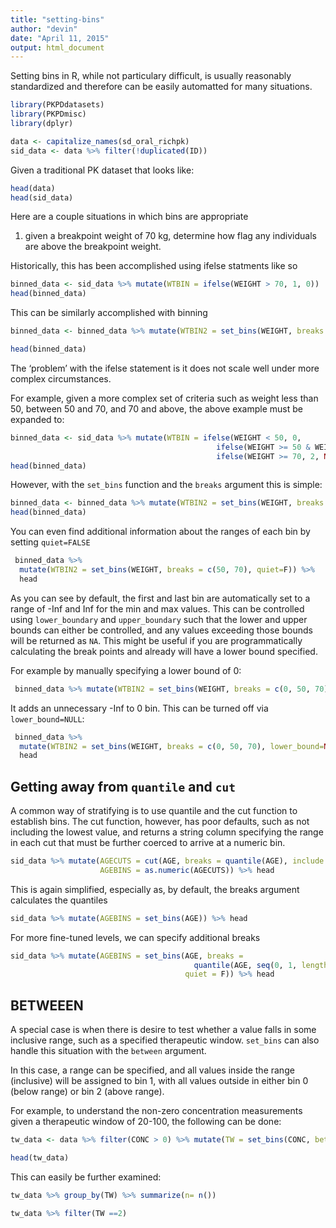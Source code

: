 ```yaml
---
title: "setting-bins"
author: "devin"
date: "April 11, 2015"
output: html_document
---
```


Setting bins in R, while not particulary difficult, is usually reasonably standardized 
and therefore can be easily automatted for many situations.

```r
library(PKPDdatasets)
library(PKPDmisc)
library(dplyr)
```

```r
data <- capitalize_names(sd_oral_richpk)
sid_data <- data %>% filter(!duplicated(ID))
```

Given a traditional PK dataset that looks like:

```r
head(data)
head(sid_data)
```

Here are a couple situations in which bins are appropriate


1. given a breakpoint weight of 70 kg, determine how flag any individuals are above the breakpoint weight.

Historically, this has been accomplished using ifelse statments like so
```r
binned_data <- sid_data %>% mutate(WTBIN = ifelse(WEIGHT > 70, 1, 0))
head(binned_data)
```

This can be similarly accomplished with binning

```r
binned_data <- binned_data %>% mutate(WTBIN2 = set_bins(WEIGHT, breaks = 70))

head(binned_data)
```

The 'problem' with the ifelse statement is it does not scale well under more complex circumstances.

For example, given a more complex set of criteria such as weight less than 50, between 50 and 70, and 70 and above,
the above example must be expanded to:

```r
binned_data <- sid_data %>% mutate(WTBIN = ifelse(WEIGHT < 50, 0, 
                                              ifelse(WEIGHT >= 50 & WEIGHT < 70, 1,
                                              ifelse(WEIGHT >= 70, 2, NA))))
head(binned_data)
```

However, with the `set_bins` function and the `breaks` argument this is simple:

```r
binned_data <- binned_data %>% mutate(WTBIN2 = set_bins(WEIGHT, breaks = c(50, 70)))
head(binned_data)
```
 
You can even find additional information about the ranges of each bin by setting `quiet=FALSE`

```r
 binned_data %>% 
  mutate(WTBIN2 = set_bins(WEIGHT, breaks = c(50, 70), quiet=F)) %>% 
  head
```

As you can see by default, the first and last bin are automatically set to a range of -Inf and Inf for
the min and max values. This can be controlled using `lower_boundary` and `upper_boundary` such that
the lower and upper bounds can either be controlled, and any values exceeding those bounds will be returned as `NA`. This might be useful if you are programmatically calculating the break points and already will have a lower bound specified. 

For example by manually specifying a lower bound of 0:

```r
 binned_data %>% mutate(WTBIN2 = set_bins(WEIGHT, breaks = c(0, 50, 70), quiet=F)) %>% head

```

It adds an unnecessary -Inf to 0 bin. This can be turned off via `lower_bound=NULL`:

```r
 binned_data %>% 
  mutate(WTBIN2 = set_bins(WEIGHT, breaks = c(0, 50, 70), lower_bound=NULL,  quiet=F)) %>% 
  head
```

## Getting away from `quantile` and `cut`

A common way of stratifying is to use quantile and the cut function to establish bins. The cut function, however,
has poor defaults, such as not including the lowest value, and returns a string column specifying the range
in each cut that must be further coerced to arrive at a numeric bin.

```r
sid_data %>% mutate(AGECUTS = cut(AGE, breaks = quantile(AGE), include.lowest=T),
                    AGEBINS = as.numeric(AGECUTS)) %>% head


```

This is again simplified, especially as, by default, the breaks argument calculates the quantiles

```r
sid_data %>% mutate(AGEBINS = set_bins(AGE)) %>% head
```


For more fine-tuned levels, we can specify additional breaks

```r
sid_data %>% mutate(AGEBINS = set_bins(AGE, breaks = 
                                         quantile(AGE, seq(0, 1, length.out = 10)),
                                       quiet = F)) %>% head

```



## BETWEEEN

A special case is when there is desire to test whether a value falls in some inclusive range, such
as a specified therapeutic window. `set_bins` can also handle this situation with the `between` argument.

In this case, a range can be specified, and all values inside the range (inclusive) will be assigned to bin 1, 
with all values outside in either bin 0 (below range) or bin 2 (above range).

For example, to understand the non-zero concentration measurements given a therapeutic window of 20-100, the following
can be done:

```r
tw_data <- data %>% filter(CONC > 0) %>% mutate(TW = set_bins(CONC, between=c(20, 100)))

head(tw_data)
```

This can easily be further examined:

```r
tw_data %>% group_by(TW) %>% summarize(n= n())

tw_data %>% filter(TW ==2)
```






